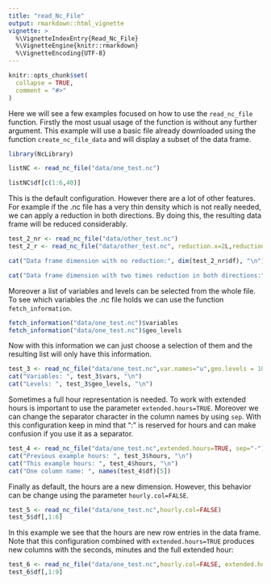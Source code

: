 ```yaml
---
title: "read_Nc_File"
output: rmarkdown::html_vignette
vignette: >
  %\VignetteIndexEntry{Read_Nc_File}
  %\VignetteEngine{knitr::rmarkdown}
  %\VignetteEncoding{UTF-8}
---
```


```r
knitr::opts_chunk$set(
  collapse = TRUE,
  comment = "#>"
)
```

Here we will see a few examples focused on how to use the `read_nc_file` function. Firstly the most usual usage of the function is without any further argument. This example will use a basic file already downloaded using the function `create_nc_file_data` and will display a subset of the data frame.

```r
library(NcLibrary)

listNC <- read_nc_file("data/one_test.nc")

listNC$df[c(1:6,40)]

```

This is the default configuration. However there are a lot of other features. For example if the .nc file has a very thin density which is not really needed, we can apply a reduction in both directions. By doing this, the resulting data frame will be reduced considerably.

```r

test_2_nr <- read_nc_file("data/other_test.nc")
test_2_r <- read_nc_file("data/other_test.nc", reduction.x=2L,reduction.y=2L)

cat("Data frame dimension with no reduction:", dim(test_2_nr$df), "\n")

cat("Data frame dimension with two times reduction in both directions:", dim(test_2_r$df), "\n")

```

Moreover a list of variables and levels can be selected from the whole file. To see which variables the .nc file holds we can use the function `fetch_information`.

```r
fetch_information("data/one_test.nc")$variables
fetch_information("data/one_test.nc")$geo_levels
```

Now with this information we can just choose a selection of them and the resulting list will only have this information.

```r
test_3 <- read_nc_file("data/one_test.nc",var.names="u",geo.levels = 10)
cat("Variables: ", test_3$vars, "\n")
cat("Levels: ", test_3$geo_levels, "\n")
```

Sometimes a full hour representation is needed. To work with extended hours is important to use the parameter `extended.hours=TRUE`. Moreover we can change the separator character in the column names by using `sep`. With this configuration keep in mind that ":" is reserved for hours and can make confusion if you use it as a separator.

```r
test_4 <- read_nc_file("data/one_test.nc",extended.hours=TRUE, sep="-")
cat("Previous example hours: ", test_3$hours, "\n")
cat("This example hours: ", test_4$hours, "\n")
cat("One column name: ", names(test_4$df)[5])
```

Finally as default, the hours are a new dimension. However, this behavior can be change using the parameter  `hourly.col=FALSE`.

```r
test_5 <- read_nc_file("data/one_test.nc",hourly.col=FALSE)
test_5$df[,1:6]
```

In this example we see that the hours are new row entries in the data frame. Note that this configuration combined with `extended.hours=TRUE` produces new columns with the seconds, minutes and the full extended hour:

```r
test_6 <- read_nc_file("data/one_test.nc",hourly.col=FALSE, extended.hours=TRUE)
test_6$df[,1:9]
```